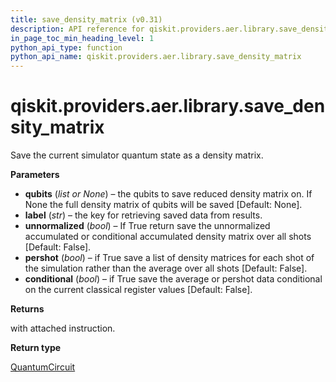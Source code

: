 ```yaml
---
title: save_density_matrix (v0.31)
description: API reference for qiskit.providers.aer.library.save_density_matrix in qiskit v0.31
in_page_toc_min_heading_level: 1
python_api_type: function
python_api_name: qiskit.providers.aer.library.save_density_matrix
---
```


<span id="qiskit-providers-aer-library-save-density-matrix" />

# qiskit.providers.aer.library.save\_density\_matrix

<Function id="qiskit.providers.aer.library.save_density_matrix" isDedicatedPage={true} github="https://github.com/qiskit/qiskit-aer/tree/stable/0.9/qiskit/providers/aer/library/save_instructions/save_density_matrix.py" signature="save_density_matrix(self, qubits=None, label='density_matrix', unnormalized=False, pershot=False, conditional=False)">
  Save the current simulator quantum state as a density matrix.

  **Parameters**

  *   **qubits** (*list or None*) – the qubits to save reduced density matrix on. If None the full density matrix of qubits will be saved \[Default: None].
  *   **label** (*str*) – the key for retrieving saved data from results.
  *   **unnormalized** (*bool*) – If True return save the unnormalized accumulated or conditional accumulated density matrix over all shots \[Default: False].
  *   **pershot** (*bool*) – if True save a list of density matrices for each shot of the simulation rather than the average over all shots \[Default: False].
  *   **conditional** (*bool*) – if True save the average or pershot data conditional on the current classical register values \[Default: False].

  **Returns**

  with attached instruction.

  **Return type**

  [QuantumCircuit](qiskit.circuit.QuantumCircuit "qiskit.circuit.QuantumCircuit")
</Function>

